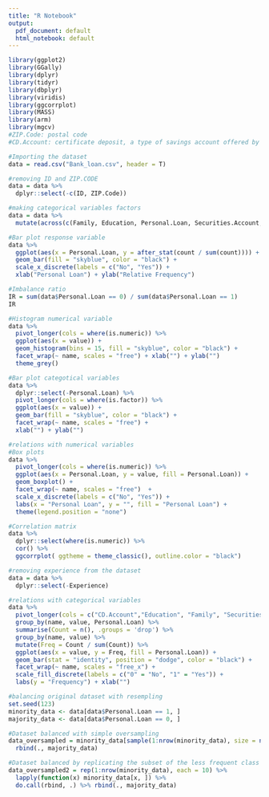 ```yaml
---
title: "R Notebook"
output:
  pdf_document: default
  html_notebook: default
---
```


```r
library(ggplot2)
library(GGally)
library(dplyr)
library(tidyr)
library(dbplyr)
library(viridis)
library(ggcorrplot)
library(MASS)
library(arm)
library(mgcv)
#ZIP.Code: postal code
#CD.Account: certificate deposit, a type of savings account offered by banks and credit unions.

#Importing the dataset
data = read.csv("Bank_loan.csv", header = T)

#removing ID and ZIP.CODE
data = data %>%
  dplyr::select(-c(ID, ZIP.Code))

#making categorical variables factors
data = data %>%
  mutate(across(c(Family, Education, Personal.Loan, Securities.Account, CD.Account, Online, CreditCard ),                           as.factor))

#Bar plot response variable 
data %>%
  ggplot(aes(x = Personal.Loan, y = after_stat(count / sum(count)))) +
  geom_bar(fill = "skyblue", color = "black") +
  scale_x_discrete(labels = c("No", "Yes")) +
  xlab("Personal Loan") + ylab("Relative Frequency")

#Imbalance ratio
IR = sum(data$Personal.Loan == 0) / sum(data$Personal.Loan == 1)
IR

#Histogram numerical variable
data %>%
  pivot_longer(cols = where(is.numeric)) %>%
  ggplot(aes(x = value)) +
  geom_histogram(bins = 15, fill = "skyblue", color = "black") +
  facet_wrap(~ name, scales = "free") + xlab("") + ylab("")
  theme_grey() 

#Bar plot categotical variables
data %>%
  dplyr::select(-Personal.Loan) %>%
  pivot_longer(cols = where(is.factor)) %>%
  ggplot(aes(x = value)) +
  geom_bar(fill = "skyblue", color = "black") +
  facet_wrap(~ name, scales = "free") +
  xlab("") + ylab("")
```


```r
#relations with numerical variables
#Box plots
data %>% 
  pivot_longer(cols = where(is.numeric)) %>%
  ggplot(aes(x = Personal.Loan, y = value, fill = Personal.Loan)) +
  geom_boxplot() +
  facet_wrap(~ name, scales = "free")  +
  scale_x_discrete(labels = c("No", "Yes")) +
  labs(x = "Personal Loan", y = "", fill = "Personal Loan") +
  theme(legend.position = "none")

#Correlation matrix
data %>%
  dplyr::select(where(is.numeric)) %>%
  cor() %>%
  ggcorrplot( ggtheme = theme_classic(), outline.color = "black")

#removing experience from the dataset
data = data %>%
  dplyr::select(-Experience)

```


```r
#relations with categorical variables
data %>%
  pivot_longer(cols = c("CD.Account","Education", "Family", "Securities.Account", "Online", "CreditCard")) %>%
  group_by(name, value, Personal.Loan) %>%
  summarise(Count = n(), .groups = 'drop') %>%
  group_by(name, value) %>%
  mutate(Freq = Count / sum(Count)) %>%
  ggplot(aes(x = value, y = Freq, fill = Personal.Loan)) +
  geom_bar(stat = "identity", position = "dodge", color = "black") +
  facet_wrap(~ name, scales = "free_x") +
  scale_fill_discrete(labels = c("0" = "No", "1" = "Yes")) +
  labs(y = "Frequency") + xlab("")
```


```r
#balancing original dataset with resempling
set.seed(123)
minority_data <- data[data$Personal.Loan == 1, ]
majority_data <- data[data$Personal.Loan == 0, ]

#Dataset balanced with simple oversampling
data_oversampled = minority_data[sample(1:nrow(minority_data), size = nrow(majority_data), replace = TRUE), ] %>%
  rbind(., majority_data)

#Dataset balanced by replicating the subset of the less frequent class 10 times
data_oversampled2 = rep(1:nrow(minority_data), each = 10) %>%
  lapply(function(x) minority_data[x, ]) %>%
  do.call(rbind, .) %>% rbind(., majority_data)

```




